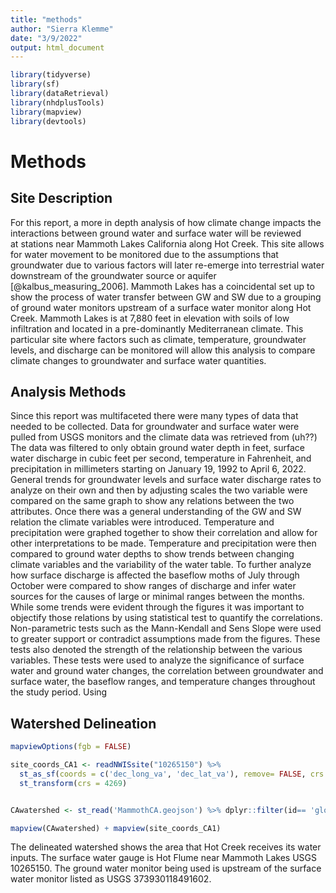```yaml
---
title: "methods"
author: "Sierra Klemme"
date: "3/9/2022"
output: html_document
---
```


```r
library(tidyverse)
library(sf)
library(dataRetrieval)
library(nhdplusTools)
library(mapview)
library(devtools)
```

# Methods 

## Site Description 

  For this report, a more in depth analysis of how climate change 
impacts the interactions between ground water
and surface water will be reviewed  
at stations near Mammoth Lakes California along Hot Creek. This
site allows for water movement to be monitored due to the assumptions
that groundwater due to various factors will later re-emerge into terrestrial
water downstream of the groundwater source or aquifer [@kalbus_measuring_2006].
Mammoth Lakes has a coincidental set up to show the process of water transfer between
GW and SW due to a grouping of ground water monitors 
upstream of a surface water monitor along Hot Creek. Mammoth
Lakes is at 7,880 feet in elevation with soils of low infiltration
and located in a pre-dominantly Mediterranean climate. 
This particular site where factors such as climate, temperature, groundwater
levels, and discharge can be monitored will allow this analysis to compare 
climate changes to groundwater and surface water quantities. 

## Analysis Methods

  Since this report was multifaceted there were many types of data that needed
to be collected. Data for groundwater and surface water were pulled from USGS monitors
and the climate data was retrieved from (uh??) The data was filtered to only 
obtain ground water depth in feet, surface water discharge in cubic feet per
second, temperature in Fahrenheit, and precipitation in millimeters starting on 
January 19, 1992 to April 6, 2022. General trends for groundwater 
levels and surface water discharge rates to analyze on their own and then 
by adjusting scales the two variable were compared on the same graph to show
any relations between the two attributes. Once there was a general understanding
of the GW and SW relation the climate variables were introduced. Temperature and 
precipitation were graphed together to show their correlation and allow for other
interpretations to be made. Temperature and precipitation were then compared to
ground water depths to show trends between changing climate variables and the 
variability of the water table. To further analyze how surface discharge is affected 
the baseflow moths of July through October were compared to show ranges of 
discharge and infer water sources for the causes of large or minimal ranges between 
the months. While some trends were evident through the figures it was important
to objectify those relations by using statistical test to quantify the correlations.
Non-parametric tests such as the Mann-Kendall and Sens Slope were used to greater
support or contradict assumptions made from the figures. These tests also denoted
the strength of the relationship between the various variables. These tests were
used to analyze the significance of surface water and ground water changes, the 
correlation between groundwater and surface water, the baseflow ranges, and 
temperature changes throughout the study period. Using 


## Watershed Delineation

```r

mapviewOptions(fgb = FALSE)

site_coords_CA1 <- readNWISsite("10265150") %>%
  st_as_sf(coords = c('dec_long_va', 'dec_lat_va'), remove= FALSE, crs = 4326) %>%
  st_transform(crs = 4269)


CAwatershed <- st_read('MammothCA.geojson') %>% dplyr::filter(id== 'globalwatershed') 

mapview(CAwatershed) + mapview(site_coords_CA1)
```

The delineated watershed shows the area that Hot Creek receives its water inputs. 
The surface water gauge is Hot Flume near Mammoth Lakes USGS 10265150. The 
ground water monitor being used is upstream of the surface water monitor listed 
as USGS 373930118491602. 
